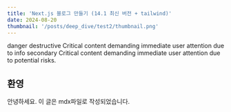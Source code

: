 ```yaml
---
title: 'Next.js 블로그 만들기 (14.1 최신 버전 + tailwind)'
date: 2024-08-20
thumbnail: '/posts/deep_dive/test2/thumbnail.png'
---
```


<Callout type="danger">
  danger destructive Critical content demanding immediate user attention due to
</Callout>

<Callout type="info">
  info secondary Critical content demanding immediate user attention due to
  potential risks.
</Callout>

## 환영

안녕하세요. 이 글은 mdx파일로 작성되었습니다.
